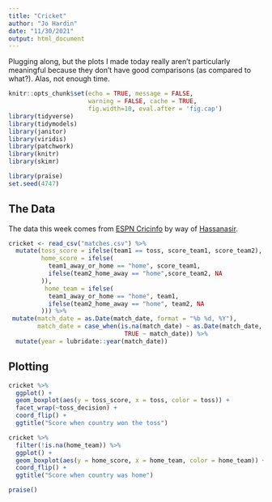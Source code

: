 ```yaml
---
title: "Cricket"
author: "Jo Hardin"
date: "11/30/2021"
output: html_document
---
```



Plugging along, but the plots I made today really aren't particularly meaningful because they don't have good comparisons (as compared to what?).  Alas, not enough time.


```r
knitr::opts_chunk$set(echo = TRUE, message = FALSE, 
                      warning = FALSE, cache = TRUE,
                      fig.width=10, eval.after = 'fig.cap')
library(tidyverse)
library(tidymodels)
library(janitor)
library(viridis)
library(patchwork)
library(knitr)
library(skimr)

library(praise)
set.seed(4747)
```

## The Data

The data this week comes from [ESPN Cricinfo](https://www.espncricinfo.com/) by way of [Hassanasir](https://github.com/hassannasir).

```r
cricket <- read_csv("matches.csv") %>%
  mutate(toss_score = ifelse(team1 == toss, score_team1, score_team2),
         home_score = ifelse(
           team1_away_or_home == "home", score_team1,
           ifelse(team2_home_away == "home",score_team2, NA
         )),
          home_team = ifelse(
           team1_away_or_home == "home", team1,
           ifelse(team2_home_away == "home", team2, NA
         ))) %>%
 mutate(match_date = as.Date(match_date, format = "%b %d, %Y"),
        match_date = case_when(is.na(match_date) ~ as.Date(match_date, format = "%b %d-%d, %Y"),
                                TRUE ~ match_date)) %>%
  mutate(year = lubridate::year(match_date))
```


## Plotting

```r
cricket %>%
  ggplot() +
  geom_boxplot(aes(y = toss_score, x = toss, color = toss)) + 
  facet_wrap(~toss_decision) +
  coord_flip() +
  ggtitle("Score when country won the toss")
```


```r
cricket %>%
  filter(!is.na(home_team)) %>%
  ggplot() +
  geom_boxplot(aes(y = home_score, x = home_team, color = home_team)) + 
  coord_flip() +
  ggtitle("Score when country was home")
```



```r
praise()
```

